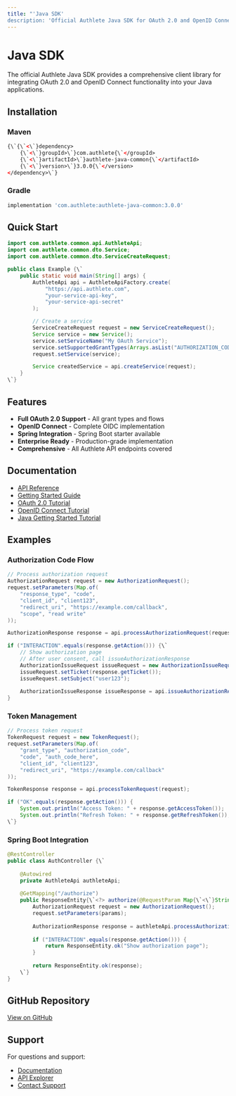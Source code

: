 ```yaml
---
title: "'Java SDK'
description: 'Official Authlete Java SDK for OAuth 2.0 and OpenID Connect'"
---
```


# Java SDK

The official Authlete Java SDK provides a comprehensive client library for integrating OAuth 2.0 and OpenID Connect functionality into your Java applications.

## Installation

### Maven

```xml
{\`{\`<\`}dependency>
    {\`<\`}groupId>\`}com.authlete{\`</groupId>
    {\`<\`}artifactId>\`}authlete-java-common{\`</artifactId>
    {\`<\`}version>\`}3.0.0{\`</version>
</dependency>\`}
```

### Gradle

```gradle
implementation 'com.authlete:authlete-java-common:3.0.0'
```

## Quick Start

```java
import com.authlete.common.api.AuthleteApi;
import com.authlete.common.dto.Service;
import com.authlete.common.dto.ServiceCreateRequest;

public class Example {\`
    public static void main(String[] args) {
        AuthleteApi api = AuthleteApiFactory.create(
            "https://api.authlete.com",
            "your-service-api-key",
            "your-service-api-secret"
        );

        // Create a service
        ServiceCreateRequest request = new ServiceCreateRequest();
        Service service = new Service();
        service.setServiceName("My OAuth Service");
        service.setSupportedGrantTypes(Arrays.asList("AUTHORIZATION_CODE", "REFRESH_TOKEN"));
        request.setService(service);

        Service createdService = api.createService(request);
    }
\`}
```

## Features

- **Full OAuth 2.0 Support** - All grant types and flows
- **OpenID Connect** - Complete OIDC implementation
- **Spring Integration** - Spring Boot starter available
- **Enterprise Ready** - Production-grade implementation
- **Comprehensive** - All Authlete API endpoints covered

## Documentation

- [API Reference](/api-reference)
- [Getting Started Guide](/getting-started)
- [OAuth 2.0 Tutorial](/tutorials/oauth-tutorial)
- [OpenID Connect Tutorial](/tutorials/oidc-tutorial)
- [Java Getting Started Tutorial](/tutorials/java-getting-started)

## Examples

### Authorization Code Flow

```java
// Process authorization request
AuthorizationRequest request = new AuthorizationRequest();
request.setParameters(Map.of(
    "response_type", "code",
    "client_id", "client123",
    "redirect_uri", "https://example.com/callback",
    "scope", "read write"
));

AuthorizationResponse response = api.processAuthorizationRequest(request);

if ("INTERACTION".equals(response.getAction())) {\`
    // Show authorization page
    // After user consent, call issueAuthorizationResponse
    AuthorizationIssueRequest issueRequest = new AuthorizationIssueRequest();
    issueRequest.setTicket(response.getTicket());
    issueRequest.setSubject("user123");
    
    AuthorizationIssueResponse issueResponse = api.issueAuthorizationResponse(issueRequest);
}
```

### Token Management

```java
// Process token request
TokenRequest request = new TokenRequest();
request.setParameters(Map.of(
    "grant_type", "authorization_code",
    "code", "auth_code_here",
    "client_id", "client123",
    "redirect_uri", "https://example.com/callback"
));

TokenResponse response = api.processTokenRequest(request);

if ("OK".equals(response.getAction())) {
    System.out.println("Access Token: " + response.getAccessToken());
    System.out.println("Refresh Token: " + response.getRefreshToken());
\`}
```

### Spring Boot Integration

```java
@RestController
public class AuthController {\`
    
    @Autowired
    private AuthleteApi authleteApi;
    
    @GetMapping("/authorize")
    public ResponseEntity{\`<?> authorize(@RequestParam Map{\`<\`}String, String>\`} params) {
        AuthorizationRequest request = new AuthorizationRequest();
        request.setParameters(params);
        
        AuthorizationResponse response = authleteApi.processAuthorizationRequest(request);
        
        if ("INTERACTION".equals(response.getAction())) {
            return ResponseEntity.ok("Show authorization page");
        }
        
        return ResponseEntity.ok(response);
    \`}
}
```

## GitHub Repository

[View on GitHub](https://github.com/authlete/authlete-java)

## Support

For questions and support:
- [Documentation](/reference/knowledge-base)
- [API Explorer](/tools/api-explorer)
- [Contact Support](https://www.authlete.com/contact/)
